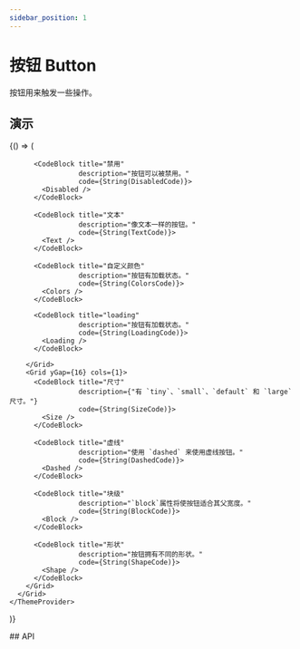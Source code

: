 ```yaml
---
sidebar_position: 1
---
```



# 按钮 Button

按钮用来触发一些操作。

## 演示
<BrowserOnly>
  {() => (
    <ThemeProvider>
      <Grid xGap={16} cols={2} style={{
        alignItems: 'flex-start'
      }}>
        <Grid yGap={16} cols={1}>
          <CodeBlock title="基础"
                     description={"按钮的 type 分别为 `default`、`tertiary`、`primary`、`info`、`success`、`warning` 和 `error`。"}
                     code={String(BasicCode)}>
            <Basic />
          </CodeBlock>

          <CodeBlock title="禁用"
                     description="按钮可以被禁用。"
                     code={String(DisabledCode)}>
            <Disabled />
          </CodeBlock>

          <CodeBlock title="文本"
                     description="像文本一样的按钮。"
                     code={String(TextCode)}>
            <Text />
          </CodeBlock>

          <CodeBlock title="自定义颜色"
                     description="按钮有加载状态。"
                     code={String(ColorsCode)}>
            <Colors />
          </CodeBlock>

          <CodeBlock title="loading"
                     description="按钮有加载状态。"
                     code={String(LoadingCode)}>
            <Loading />
          </CodeBlock>

        </Grid>
        <Grid yGap={16} cols={1}>
          <CodeBlock title="尺寸"
                     description={"有 `tiny`、`small`、`default` 和 `large` 尺寸。"}
                     code={String(SizeCode)}>
            <Size />
          </CodeBlock>

          <CodeBlock title="虚线"
                     description="使用 `dashed` 来使用虚线按钮。"
                     code={String(DashedCode)}>
            <Dashed />
          </CodeBlock>

          <CodeBlock title="块级"
                     description="`block`属性将使按钮适合其父宽度。"
                     code={String(BlockCode)}>
            <Block />
          </CodeBlock>

          <CodeBlock title="形状"
                     description="按钮拥有不同的形状。"
                     code={String(ShapeCode)}>
            <Shape />
          </CodeBlock>
        </Grid>
      </Grid>
    </ThemeProvider>
  )}
</BrowserOnly>

<ThemeProvider>
  ## API
  <Api />
</ThemeProvider>
